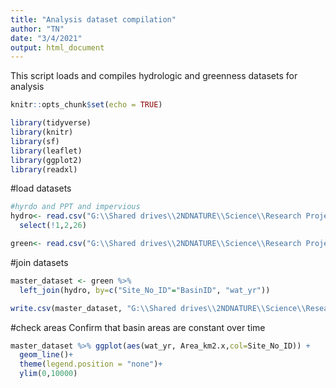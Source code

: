 ```yaml
---
title: "Analysis dataset compilation"
author: "TN"
date: "3/4/2021"
output: html_document
---
```


This script loads and compiles hydrologic and greenness datasets for analysis

```r
knitr::opts_chunk$set(echo = TRUE)
```

```r
library(tidyverse)
library(knitr)
library(sf)
library(leaflet)
library(ggplot2)
library(readxl)
```


#load datasets
```r
#hyrdo and PPT and impervious
hydro<- read.csv("G:\\Shared drives\\2NDNATURE\\Science\\Research Projects\\TNC Urban Greeness Tracking\\Data\\Hydro_data\\hydro_metrics_study_614basins_mar5.csv") %>%
  select(!1,2,26)

green<- read.csv("G:\\Shared drives\\2NDNATURE\\Science\\Research Projects\\TNC Urban Greeness Tracking\\Data\\Analysis_ready_data\\Greenness_master_dataset_apr16.csv")


```

#join datasets
```r
master_dataset <- green %>% 
  left_join(hydro, by=c("Site_No_ID"="BasinID", "wat_yr"))

```


```r
write.csv(master_dataset, "G:\\Shared drives\\2NDNATURE\\Science\\Research Projects\\TNC Urban Greeness Tracking\\Data\\Analysis_ready_data\\master_dataset_x.csv")
```


#check areas
Confirm that basin areas are constant over time
```r

master_dataset %>% ggplot(aes(wat_yr, Area_km2.x,col=Site_No_ID)) + 
  geom_line()+
  theme(legend.position = "none")+
  ylim(0,10000)

```






